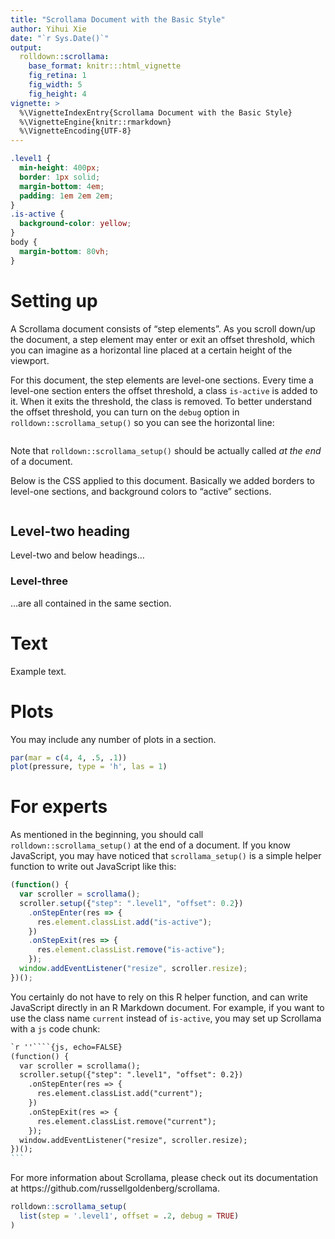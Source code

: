 ```yaml
---
title: "Scrollama Document with the Basic Style"
author: Yihui Xie
date: "`r Sys.Date()`"
output:
  rolldown::scrollama:
    base_format: knitr:::html_vignette
    fig_retina: 1
    fig_width: 5
    fig_height: 4
vignette: >
  %\VignetteIndexEntry{Scrollama Document with the Basic Style}
  %\VignetteEngine{knitr::rmarkdown}
  %\VignetteEncoding{UTF-8}
---
```


```css
.level1 {
  min-height: 400px;
  border: 1px solid;
  margin-bottom: 4em;
  padding: 1em 2em 2em;
}
.is-active {
  background-color: yellow;
}
body {
  margin-bottom: 80vh;
}
```


# Setting up

A Scrollama document consists of "step elements". As you scroll down/up the document, a step element may enter or exit an offset threshold, which you can imagine as a horizontal line placed at a certain height of the viewport.

For this document, the step elements are level-one sections. Every time a level-one section enters the offset threshold, a class `is-active` is added to it. When it exits the threshold, the class is removed. To better understand the offset threshold, you can turn on the `debug` option in `rolldown::scrollama_setup()` so you can see the horizontal line:

```r
```

Note that `rolldown::scrollama_setup()` should be actually called _at the end_ of a document.

Below is the CSS applied to this document. Basically we added borders to level-one sections, and background colors to "active" sections.

```css
```

## Level-two heading

Level-two and below headings...

### Level-three

...are all contained in the same section.


# Text

Example text.


# Plots

You may include any number of plots in a section.

```r
par(mar = c(4, 4, .5, .1))
plot(pressure, type = 'h', las = 1)
```

# For experts

As mentioned in the beginning, you should call `rolldown::scrollama_setup()` at the end of a document. If you know JavaScript, you may have noticed that `scrollama_setup()` is a simple helper function to write out JavaScript like this:

```js
(function() {
  var scroller = scrollama();
  scroller.setup({"step": ".level1", "offset": 0.2})
    .onStepEnter(res => {
      res.element.classList.add("is-active");
    })
    .onStepExit(res => {
      res.element.classList.remove("is-active");
    });
  window.addEventListener("resize", scroller.resize);
})();
```

You certainly do not have to rely on this R helper function, and can write JavaScript directly in an R Markdown document. For example, if you want to use the class name `current` instead of `is-active`, you may set up Scrollama with a `js` code chunk:

````md
`r ''````{js, echo=FALSE}
(function() {
  var scroller = scrollama();
  scroller.setup({"step": ".level1", "offset": 0.2})
    .onStepEnter(res => {
      res.element.classList.add("current");
    })
    .onStepExit(res => {
      res.element.classList.remove("current");
    });
  window.addEventListener("resize", scroller.resize);
})();
```
````

For more information about Scrollama, please check out its documentation at https://github.com/russellgoldenberg/scrollama.

```r
rolldown::scrollama_setup(
  list(step = '.level1', offset = .2, debug = TRUE)
)
```
